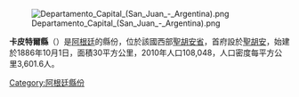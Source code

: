 [[Image:Departamento_Capital_(San_Juan_-_Argentina).png|right]]

'''卡皮特爾縣'''（{{lang-es|Departamento Capital}}）是[[阿根廷|阿根廷]]的縣份，位於該國西部[[聖胡安省_(阿根廷)|聖胡安省]]，首府設於[[聖胡安_(阿根廷)|聖胡安]]，始建於1886年10月1日，面積30平方公里，2010年人口108,048，人口密度每平方公里3,601.6人。

{{coord|31|31|S|68|32|W|display=title}}

{{Argentina-geo-stub}}
[[Category:阿根廷縣份|Category:阿根廷縣份]]